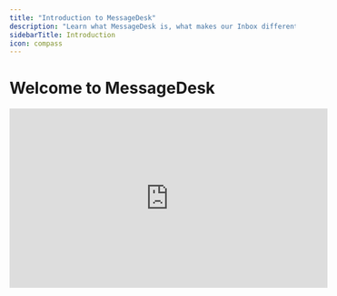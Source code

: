 ```yaml
---
title: "Introduction to MessageDesk"
description: "Learn what MessageDesk is, what makes our Inbox different, and how to get you and your team up and running in minutes."
sidebarTitle: Introduction
icon: compass
---
```


# Welcome to MessageDesk

<iframe width="560" height="315" src="https://www.youtube.com/embed/iFVaD3JQ35g?si=4xiVfi53TpdV-X3T" title="YouTube video player" frameborder="0" allow="accelerometer; autoplay; clipboard-write; encrypted-media; gyroscope; picture-in-picture; web-share" referrerpolicy="strict-origin-when-cross-origin" allowfullscreen />

## Why MessageDesk

We believe great conversations build great businesses.

Unfortunately, most business texting tools feel impersonal—built for blasts, not real connections.

MessageDesk makes it easy for your team and your customers to connect over text through a delightfully easy Team Inbox.

1. **Texting shouldn't feel like a workaround**. It should feel **rich, personal, and powerful**—and it should work for your whole team.
2. **Everyone needs visibility**. Everyone should be able to jump in, assign conversations, and keep things moving. That’s why MessageDesk makes it easy to route, assign, and manage every message in one shared inbox.
3. **Business communication is changing fast**. We’re here to help companies of all sizes meet people where they are—with tools that are simple, reliable, and built for the way teams really work.

   ![Default Inbox Pn](/images/DefaultInbox.png)

## How Does MessageDesk Work?

MessageDesk is a shared inbox platform designed for managing SMS conversations at scale. It helps businesses and teams centralize text message communication with their contacts, making it easy to collaborate, organize, and respond as a team.

MessageDesk makes it easy to unify your existing phone numbers into a single SMS inbox. This is great for businesses with hardline phones (landlines), VoIP systems or Twilio phone numbers.

**Key Features**

\* **Shared Inbox:** Multiple teammates can see, assign, and reply to messages from a single, unified space.

\* **Custom Teammate Permissions**: Customize what conversations each teammate has access to by assigning access by phone number, inbox label, or teammate inbox.

\* **Automations & Scheduling:** Set up recurring reminders, auto-replies, and scheduled messages.

\* **Compliance Tools:** Handle SMS-specific regulations like 10DLC registration.

## Get Started

<Steps>
  <Step title="Sign up for MessageDesk">
    - Create your free account at inbox.messagedesk.com.

      <MySnippet word="bananas" />
  </Step>
  <Step title="Add Phone Number">
    - Connect your first phone number.
    - Host an existing phone number (Landline or VoIP), purchase a new 10-digit phone number through us, or connect an existing Twilio phone number.
  </Step>
  <Step title="Invite your Team">
    - Invite team members to share phone number access and collaborate on conversations.
    - Set up custom roles and permissions to grant specific conversation access to each teammate
  </Step>
</Steps>

---

## Explore more features

<Card title="Configure your phone line(s)" icon="phone" color="#683cb5">
  Add texting to an existing landline, VoIP, or toll-free number or purchase a text-only number.
</Card>